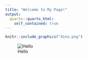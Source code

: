 ---
title: "Welcome to My Page!"
output:
  quarto::quarto_html:
    self_contained: true
---

```{r,echo=F,out.width="400px",out.height="400px"}
knitr::include_graphics("dino.png")
```

![Hello](dino.png)
